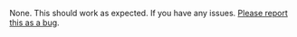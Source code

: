 None. This should work as expected. If you have any issues. [Please report this as a bug](https://github.com/KelvinTegelaar/CIPP/issues/new?assignees=&labels=&template=bug_report.md&title=BUG%3A+).